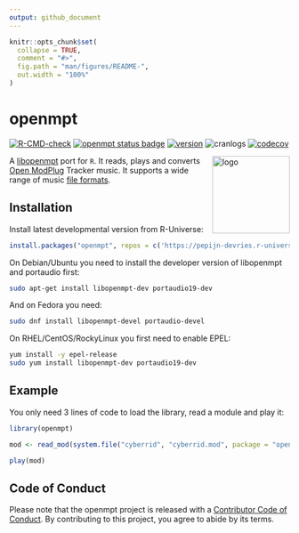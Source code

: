 ```yaml
---
output: github_document
---
```


```r
knitr::opts_chunk$set(
  collapse = TRUE,
  comment = "#>",
  fig.path = "man/figures/README-",
  out.width = "100%"
)
```

# openmpt

<!-- badges: start -->
[![R-CMD-check](https://github.com/pepijn-devries/openmpt/actions/workflows/R-CMD-check.yaml/badge.svg)](https://github.com/pepijn-devries/openmpt/actions/workflows/R-CMD-check.yaml)
[![openmpt status badge](https://pepijn-devries.r-universe.dev/badges/openmpt)](https://pepijn-devries.r-universe.dev/openmpt)
[![version](https://www.r-pkg.org/badges/version/openmpt)](https://CRAN.R-project.org/package=openmpt)
![cranlogs](https://cranlogs.r-pkg.org/badges/openmpt)
[![codecov](https://codecov.io/gh/pepijn-devries/openmpt/graph/badge.svg?token=HAV50SM4TF)](https://app.codecov.io/gh/pepijn-devries/openmpt)
<!-- badges: end -->

<img src="man/figures/logo.svg" align="right" height="139" copyright="cc-sa" alt="logo" class="pkgdown-hide" />

A [libopenmpt](https://lib.openmpt.org/) port for `R`. It reads, plays and converts
[Open ModPlug](https://openmpt.org) Tracker music.
It supports a wide range of music [file formats](https://wiki.openmpt.org/Manual:_Module_formats).

## Installation

Install latest developmental version from R-Universe:

``` r
install.packages("openmpt", repos = c('https://pepijn-devries.r-universe.dev', 'https://cloud.r-project.org'))
```

On Debian/Ubuntu you need to install the developer version of libopenmpt and portaudio first:

```sh
sudo apt-get install libopenmpt-dev portaudio19-dev
```

And on Fedora you need:

```sh
sudo dnf install libopenmpt-devel portaudio-devel
```

On RHEL/CentOS/RockyLinux you first need to enable EPEL:


```sh
yum install -y epel-release
sudo yum install libopenmpt-dev portaudio19-dev
```

## Example

You only need 3 lines of code to load the library, read a module and play it:

```r
library(openmpt)

mod <- read_mod(system.file("cyberrid", "cyberrid.mod", package = "openmpt"))

play(mod)
```

## Code of Conduct

Please note that the openmpt project is released with a [Contributor Code of Conduct](https://contributor-covenant.org/version/2/1/CODE_OF_CONDUCT.html). By contributing to this project, you agree to abide by its terms.
